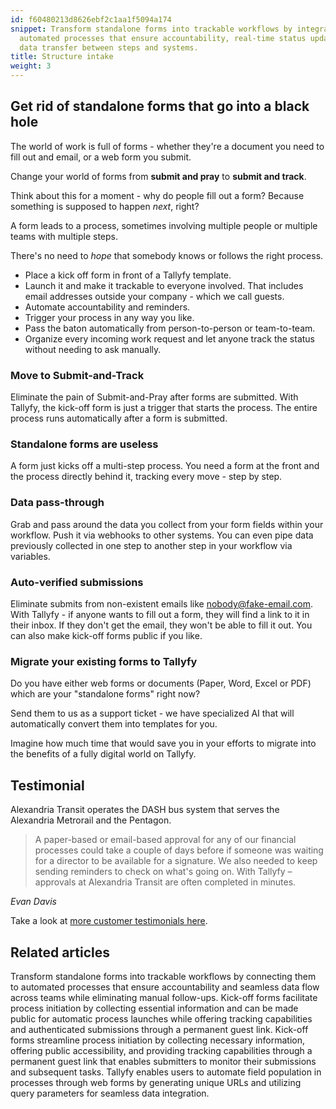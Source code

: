 ```yaml
---
id: f60480213d8626ebf2c1aa1f5094a174
snippet: Transform standalone forms into trackable workflows by integrating them with
  automated processes that ensure accountability, real-time status updates, and seamless
  data transfer between steps and systems.
title: Structure intake
weight: 3
---
```


## Get rid of standalone forms that go into a black hole

The world of work is full of forms - whether they're a document you need to fill out and email, or a web form you submit.

Change your world of forms from **submit and pray** to **submit and track**.

Think about this for a moment - why do people fill out a form? Because something is supposed to happen _next_, right?

A form leads to a process, sometimes involving multiple people or multiple teams with multiple steps.

There's no need to _hope_ that somebody knows or follows the right process.

* Place a kick off form in front of a Tallyfy template.
* Launch it and make it trackable to everyone involved. That includes email addresses  outside your company - which we call guests.
* Automate accountability and reminders.
* Trigger your process in any way you like.
* Pass the baton automatically from person-to-person or team-to-team.
* Organize every incoming work request and let anyone track the status without needing to ask manually.

<lite-vimeo videoid="903080370"></lite-vimeo>

### Move to Submit-and-Track

Eliminate the pain of Submit-and-Pray after forms are submitted. With Tallyfy, the kick-off form is just a trigger that starts the process. The entire process runs automatically after a form is submitted.

### Standalone forms are useless

A form just kicks off a multi-step process. You need a form at the front and the process directly behind it, tracking every move - step by step.

### Data pass-through

Grab and pass around the data you collect from your form fields within your workflow. Push it via webhooks to other systems. You can even pipe data previously collected in one step to another step in your workflow via variables.

### Auto-verified submissions

Eliminate submits from non-existent emails like nobody@fake-email.com. With Tallyfy - if anyone wants to fill out a form, they will find a link to it in their inbox. If they don't get the email, they won't be able to fill it out. You can also make kick-off forms public if you like.

### Migrate your existing forms to Tallyfy

Do you have either web forms or documents (Paper, Word, Excel or PDF) which are your "standalone forms" right now?

Send them to us as a support ticket - we have specialized AI that will automatically convert them into templates for you.

Imagine how much time that would save you in your efforts to migrate into the benefits of a fully digital world on Tallyfy.

## Testimonial

Alexandria Transit operates the DASH bus system that serves the Alexandria Metrorail and the Pentagon.

> A paper-based or email-based approval for any of our financial processes could take a couple of days before if someone was waiting for a director to be available for a signature. We also needed to keep sending reminders to check on what's going on. With Tallyfy – approvals at Alexandria Transit are often completed in minutes.

_Evan Davis_

Take a look at [more customer testimonials here](https://tallyfy.com/customers/).


## Related articles
<CardGrid>
<LinkTitleCard header="<b>Features > Structure intake</b>" href="/products/pro/tutorials/features/structure-intake/" > Transform standalone forms into trackable workflows by connecting them to automated processes that ensure accountability and seamless data flow across teams while eliminating manual follow-ups. </LinkTitleCard>
<LinkTitleCard header="<b>Triggers > Launch via a kick-off form</b>" href="/products/pro/launching/triggers/kick-off-forms/" > Kick-off forms facilitate process initiation by collecting essential information and can be made public for automatic process launches while offering tracking capabilities and authenticated submissions through a permanent guest link. </LinkTitleCard>
<LinkTitleCard header="<b>Triggers > Launch via a kick-off form</b>" href="/products/pro/launching/triggers/kick-off-forms/" > Kick-off forms streamline process initiation by collecting necessary information, offering public accessibility, and providing tracking capabilities through a permanent guest link that enables submitters to monitor their submissions and subsequent tasks. </LinkTitleCard>
<LinkTitleCard header="<b>Launching > Launch a process from a web form</b>" href="/products/pro/launching/how-to-launch-a-tallyfy-process-from-a-webform/" > Tallyfy enables users to automate field population in processes through web forms by generating unique URLs and utilizing query parameters for seamless data integration. </LinkTitleCard>
</CardGrid>